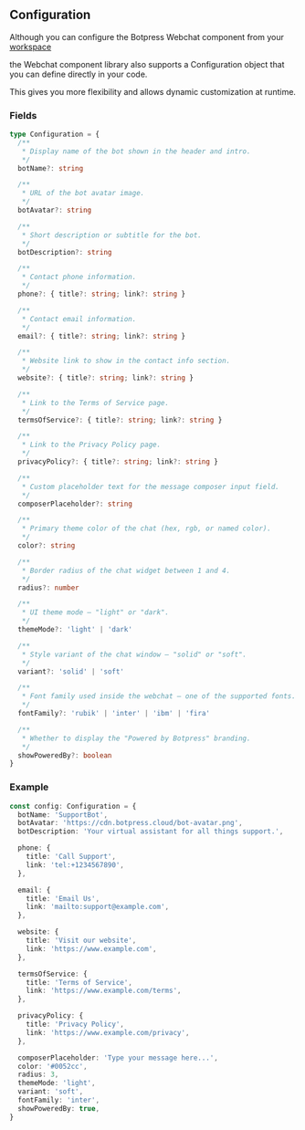 ## Configuration

Although you can configure the Botpress Webchat component from your [workspace](https://app.botpress.cloud/workspaces/)

the Webchat component library also supports a Configuration object that you can define directly in your code.

This gives you more flexibility and allows dynamic customization at runtime.

### Fields

```ts
type Configuration = {
  /**
   * Display name of the bot shown in the header and intro.
   */
  botName?: string

  /**
   * URL of the bot avatar image.
   */
  botAvatar?: string

  /**
   * Short description or subtitle for the bot.
   */
  botDescription?: string

  /**
   * Contact phone information.
   */
  phone?: { title?: string; link?: string }

  /**
   * Contact email information.
   */
  email?: { title?: string; link?: string }

  /**
   * Website link to show in the contact info section.
   */
  website?: { title?: string; link?: string }

  /**
   * Link to the Terms of Service page.
   */
  termsOfService?: { title?: string; link?: string }

  /**
   * Link to the Privacy Policy page.
   */
  privacyPolicy?: { title?: string; link?: string }

  /**
   * Custom placeholder text for the message composer input field.
   */
  composerPlaceholder?: string

  /**
   * Primary theme color of the chat (hex, rgb, or named color).
   */
  color?: string

  /**
   * Border radius of the chat widget between 1 and 4.
   */
  radius?: number

  /**
   * UI theme mode — "light" or "dark".
   */
  themeMode?: 'light' | 'dark'

  /**
   * Style variant of the chat window — "solid" or "soft".
   */
  variant?: 'solid' | 'soft'

  /**
   * Font family used inside the webchat — one of the supported fonts.
   */
  fontFamily?: 'rubik' | 'inter' | 'ibm' | 'fira'

  /**
   * Whether to display the "Powered by Botpress" branding.
   */
  showPoweredBy?: boolean
}
```

### Example

```ts
const config: Configuration = {
  botName: 'SupportBot',
  botAvatar: 'https://cdn.botpress.cloud/bot-avatar.png',
  botDescription: 'Your virtual assistant for all things support.',

  phone: {
    title: 'Call Support',
    link: 'tel:+1234567890',
  },

  email: {
    title: 'Email Us',
    link: 'mailto:support@example.com',
  },

  website: {
    title: 'Visit our website',
    link: 'https://www.example.com',
  },

  termsOfService: {
    title: 'Terms of Service',
    link: 'https://www.example.com/terms',
  },

  privacyPolicy: {
    title: 'Privacy Policy',
    link: 'https://www.example.com/privacy',
  },

  composerPlaceholder: 'Type your message here...',
  color: '#0052cc',
  radius: 3,
  themeMode: 'light',
  variant: 'soft',
  fontFamily: 'inter',
  showPoweredBy: true,
}
```
